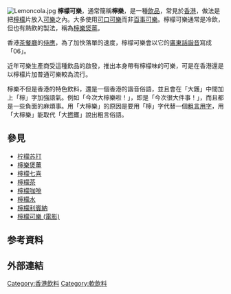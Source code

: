 {{Otheruses|other=同名電影|檸檬可樂 (電影)}}
[[File:Lemoncola.jpg|thumb]]
'''檸檬可樂'''，通常簡稱'''檸樂'''，是一種[[飲品|飲品]]，常見於[[香港|香港]]，做法是把[[檸檬|檸檬]]片放入[[可樂|可樂]]之內。大多使用[[可口可樂|可口可樂]]而非[[百事可樂|百事可樂]]。檸檬可樂通常是冷飲，但也有熱飲的製法，稱為[[檸樂煲薑|檸樂煲薑]]。

香港[[茶餐廳|茶餐廳]]的[[侍應|侍應]]，為了加快落單的速度，檸檬可樂會以它的[[廣東話|廣東話]][[諧音_(語言學)|諧音]]寫成「06」。

近年可樂生產商受這種飲品的啟發，推出本身帶有檸檬味的可樂，可是在香港還是以檸檬片加普通可樂較為流行。

檸樂不但是香港的特色飲料，還是一個香港的諧音俗語，並且會在「大鑊」中間加上「檸」字加強語氣{{r|sun-1}}。例如「今次大檸樂啦！」，即是「今次很大件事！」，而且都是一些負面的麻煩事。用「大檸樂」的原因是要用「檸」字代替一個[[粵語髒話|粗言用字]]，用「大檸樂」能取代「大[[撚|撚]]鑊」說出粗言俗語。

==參見==
*[[柠檬苏打|柠檬苏打]]
*[[檸樂煲薑|檸樂煲薑]]
*[[檸檬七喜|檸檬七喜]]
*[[檸檬茶|檸檬茶]]
*[[檸檬咖啡|檸檬咖啡]]
*[[檸檬水|檸檬水]]
*[[檸檬利賓納|檸檬利賓納]]
*[[檸檬可樂_(電影)|檸檬可樂 (電影)]]

==参考資料==
{{reflist|refs=
<ref name="sun-1">{{cite news |url=http://the-sun.on.cc/cnt/news/20121209/00410_010.html |deadurl=no |title=SUN奇古怪：Sun潮語「大檸樂」 |newspaper=[[太陽報_(香港)|太陽報]] |date=2012-12-09 |access-date=2018-09-21 |language=zh-hant |archive-date=2019-09-09 |archive-url=https://web.archive.org/web/20190909173217/http://the-sun.on.cc/cnt/news/20121209/00410_010.html }}</ref>
}}

==外部連結==
[[Category:香港飲料|Category:香港飲料]]
[[Category:軟飲料|Category:軟飲料]]


{{Drink-stub}}